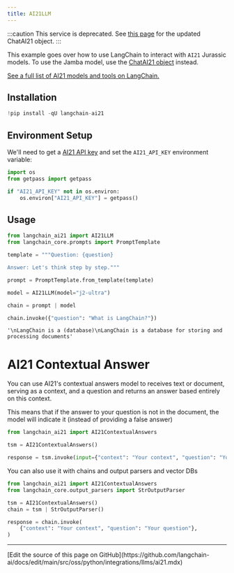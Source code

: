```yaml
---
title: AI21LLM
---
```


:::caution This service is deprecated.
See [this page](https://python.langchain.com/docs/integrations/chat/ai21/) for the updated ChatAI21 object. :::

This example goes over how to use LangChain to interact with `AI21` Jurassic models. To use the Jamba model, use the [ChatAI21 object](https://python.langchain.com/docs/integrations/chat/ai21/) instead.

[See a full list of AI21 models and tools on LangChain.](https://pypi.org/project/langchain-ai21/)

## Installation

```python
!pip install -qU langchain-ai21
```

## Environment Setup

We'll need to get a [AI21 API key](https://docs.ai21.com/) and set the `AI21_API_KEY` environment variable:

```python
import os
from getpass import getpass

if "AI21_API_KEY" not in os.environ:
    os.environ["AI21_API_KEY"] = getpass()
```

## Usage

```python
from langchain_ai21 import AI21LLM
from langchain_core.prompts import PromptTemplate

template = """Question: {question}

Answer: Let's think step by step."""

prompt = PromptTemplate.from_template(template)

model = AI21LLM(model="j2-ultra")

chain = prompt | model

chain.invoke({"question": "What is LangChain?"})
```

```output
'\nLangChain is a (database)\nLangChain is a database for storing and processing documents'
```

# AI21 Contextual Answer

You can use AI21's contextual answers model to receives text or document, serving as a context,
and a question and returns an answer based entirely on this context.

This means that if the answer to your question is not in the document,
the model will indicate it (instead of providing a false answer)

```python
from langchain_ai21 import AI21ContextualAnswers

tsm = AI21ContextualAnswers()

response = tsm.invoke(input={"context": "Your context", "question": "Your question"})
```

You can also use it with chains and output parsers and vector DBs

```python
from langchain_ai21 import AI21ContextualAnswers
from langchain_core.output_parsers import StrOutputParser

tsm = AI21ContextualAnswers()
chain = tsm | StrOutputParser()

response = chain.invoke(
    {"context": "Your context", "question": "Your question"},
)
```

---

<Callout icon="pen-to-square" iconType="regular">
  [Edit the source of this page on GitHub](https://github.com/langchain-ai/docs/edit/main/src/oss/python/integrations/llms/ai21.mdx)
</Callout>
